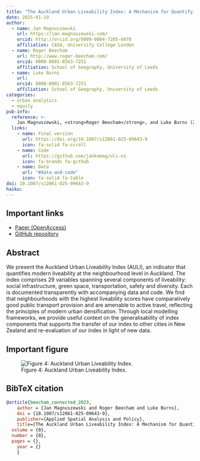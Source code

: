 ```yaml
---
title: "The Auckland Urban Liveability Index: A Mechanism for Quantifying and Evaluating Modern Urban Densification"
date: 2025-01-19
author:
  - name: Jan Magnuszewski
    url: https://jan.magnuszewski.com/
    orcid: http://orcid.org/0009-0004-7205-6078
    affiliation: CASA, University College London
  - name: Roger Beecham
    url: http://www.roger-beecham.com/
    orcid: 0000-0001-8563-7251
    affiliation: School of Geography, University of Leeds
  - name: Luke Burns
    url: 
    orcid: 0000-0001-8563-7251
    affiliation: School of Geography, University of Leeds
categories: 
  - urban analytics
  - equity
pub-info:
  reference: >-
    Jan Magnuszewski, <strong>Roger Beecham</strong>, and Luke Burns (2025) “The Auckland Urban Liveability Index: A Mechanism for Quantifying and Evaluating Modern Urban Densification”, <em>Applied Spatial Analysis and Policy</em>, doi: <a href="https://doi.org/10.1007/s12061-025-09643-9"><code>10.1007/s12061-025-09643-9</code></a>
  links:
    - name: Final version
      url: https://doi.org/10.1007/s12061-025-09643-9
      icon: fa-solid fa-scroll
    - name: Code
      url: https://github.com/jankomag/uli-nz
      icon: fa-brands fa-github
    - name: Data
      url: "#data-and-code"
      icon: fa-solid fa-table
doi: 10.1007/s12061-025-09643-9
haiku:
---
```

## Important links

- [Paper (OpenAccess)](https://doi.org/10.1007/s12061-025-09643-9)
- [GitHub repository](https://github.com/jankomag/uli-nz)


## Abstract

We present the Auckland Urban Liveability Index (AULI), an indicator that quantifies modern liveability at the neighbourhood level in Auckland. The index comprises 29 variables spanning several components of liveability: social infrastructure, green space, transportation, safety and diversity. Each is documented transparently with accompanying data and code. We find that neighbourhoods with the highest liveability scores have comparatively good public transport provision and are amenable to active travel, reflecting the principles of modern urban densification. Through local modelling frameworks, we provide useful context on the generalisability of index components that supports the transfer of our index to other cities in New Zealand and re-evaluation of our index in light of new data.


## Important figure


![Figure 4: Auckland Urban Liveability Index.](featured.png)


## BibTeX citation

```bibtex
@article{beecham_connected_2023,
	author = {Jan Magnuszewski and Roger Beecham and Luke Burns},
	doi = {10.1007/s12061-025-09643-9},
	publisher={Applied Spatial Analysis and Policy},
	title={The Auckland Urban Liveability Index: A Mechanism for Quantifying and Evaluating Modern Urban Densification},
  volume = {0},
  number = {0},
  pages = {},
	year = {}
	}
```


